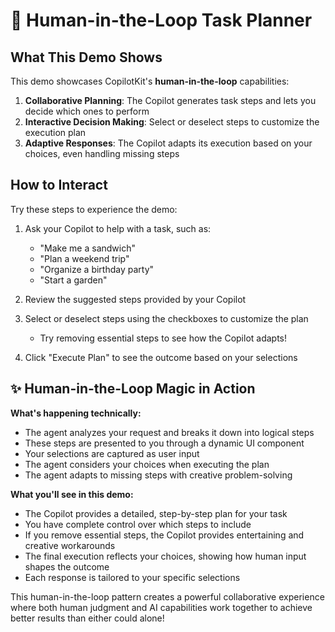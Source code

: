 # 🤝 Human-in-the-Loop Task Planner

## What This Demo Shows

This demo showcases CopilotKit's **human-in-the-loop** capabilities:

1. **Collaborative Planning**: The Copilot generates task steps and lets you
   decide which ones to perform
2. **Interactive Decision Making**: Select or deselect steps to customize the
   execution plan
3. **Adaptive Responses**: The Copilot adapts its execution based on your
   choices, even handling missing steps

## How to Interact

Try these steps to experience the demo:

1. Ask your Copilot to help with a task, such as:

   - "Make me a sandwich"
   - "Plan a weekend trip"
   - "Organize a birthday party"
   - "Start a garden"

2. Review the suggested steps provided by your Copilot

3. Select or deselect steps using the checkboxes to customize the plan

   - Try removing essential steps to see how the Copilot adapts!

4. Click "Execute Plan" to see the outcome based on your selections

## ✨ Human-in-the-Loop Magic in Action

**What's happening technically:**

- The agent analyzes your request and breaks it down into logical steps
- These steps are presented to you through a dynamic UI component
- Your selections are captured as user input
- The agent considers your choices when executing the plan
- The agent adapts to missing steps with creative problem-solving

**What you'll see in this demo:**

- The Copilot provides a detailed, step-by-step plan for your task
- You have complete control over which steps to include
- If you remove essential steps, the Copilot provides entertaining and creative
  workarounds
- The final execution reflects your choices, showing how human input shapes the
  outcome
- Each response is tailored to your specific selections

This human-in-the-loop pattern creates a powerful collaborative experience where
both human judgment and AI capabilities work together to achieve better results
than either could alone!
